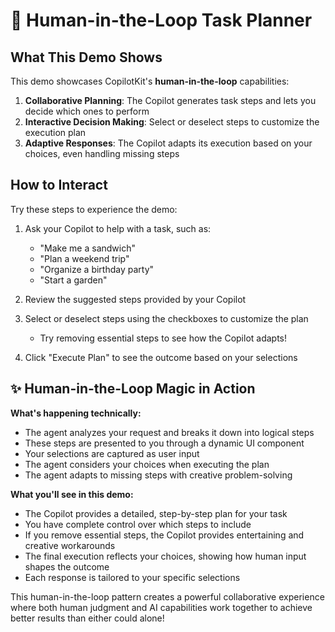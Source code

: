 # 🤝 Human-in-the-Loop Task Planner

## What This Demo Shows

This demo showcases CopilotKit's **human-in-the-loop** capabilities:

1. **Collaborative Planning**: The Copilot generates task steps and lets you
   decide which ones to perform
2. **Interactive Decision Making**: Select or deselect steps to customize the
   execution plan
3. **Adaptive Responses**: The Copilot adapts its execution based on your
   choices, even handling missing steps

## How to Interact

Try these steps to experience the demo:

1. Ask your Copilot to help with a task, such as:

   - "Make me a sandwich"
   - "Plan a weekend trip"
   - "Organize a birthday party"
   - "Start a garden"

2. Review the suggested steps provided by your Copilot

3. Select or deselect steps using the checkboxes to customize the plan

   - Try removing essential steps to see how the Copilot adapts!

4. Click "Execute Plan" to see the outcome based on your selections

## ✨ Human-in-the-Loop Magic in Action

**What's happening technically:**

- The agent analyzes your request and breaks it down into logical steps
- These steps are presented to you through a dynamic UI component
- Your selections are captured as user input
- The agent considers your choices when executing the plan
- The agent adapts to missing steps with creative problem-solving

**What you'll see in this demo:**

- The Copilot provides a detailed, step-by-step plan for your task
- You have complete control over which steps to include
- If you remove essential steps, the Copilot provides entertaining and creative
  workarounds
- The final execution reflects your choices, showing how human input shapes the
  outcome
- Each response is tailored to your specific selections

This human-in-the-loop pattern creates a powerful collaborative experience where
both human judgment and AI capabilities work together to achieve better results
than either could alone!
